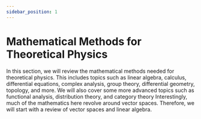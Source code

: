 ```yaml
---
sidebar_position: 1
---
```




# Mathematical Methods for Theoretical Physics

In this section, we will review the mathematical methods needed for theoretical physics.
This includes topics such as linear algebra, calculus, differential equations, complex analysis, group theory, differential geometry, topology, and more.
We will also cover some more advanced topics such as functional analysis, distribution theory, and category theory
Interestingly, much of the mathematics here revolve around vector spaces. Therefore, we will start with a review of vector spaces and linear algebra.

